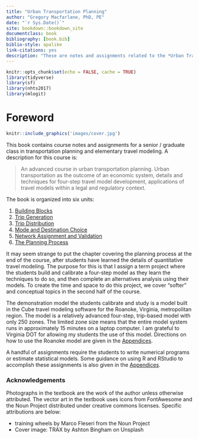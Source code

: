 ```yaml
--- 
title: "Urban Transportation Planning"
author: "Gregory Macfarlane, PhD, PE"
date: "`r Sys.Date()`"
site: bookdown::bookdown_site
documentclass: book
bibliography: [book.bib]
biblio-style: apalike
link-citations: yes
description: "These are notes and assignments related to the *Urban Transportation Planning*  class at BYU."
---
```


```r
knitr::opts_chunk$set(echo = FALSE, cache = TRUE)
library(tidyverse)
library(sf)
library(nhts2017)
library(mlogit)
```

# Foreword {-#syllabus}

```r
knitr::include_graphics('images/cover.jpg')
```

This book contains course notes and assignments for a senior / graduate class in
transportation planning and elementary travel modeling. A description for this course
is:

> An advanced course in urban transportation planning. Urban transportation as
the outcome of an economic system, details and techniques for four-step travel
model development, applications of travel models within a legal and regulatory
context.

The book is organized into six units:

  1. [Building Blocks](#chap-blocks)
  2. [Trip Generation](#chap-tripgen)
  3. [Trip Distribution](#chap-distribution)
  4. [Mode and Destination Choice](#chap-modechoice)
  5. [Network Assignment and Validation](#chap-assignment)
  6. [The Planning Process](#chap-process)
  
It may seem strange to put the chapter covering the planning process at the end
of the course, after students have learned the details of quantitative travel
modeling. The purpose for this is that I assign a term project where the
students build and calibrate a four-step model as they learn the techniques to do
so, and then complete an alternatives analysis using their models. To create
the time and space to do this project, we cover "softer" and conceptual topics
in the second half of the course.

The demonstration model the students calibrate and study is a model built in the
Cube travel modeling software for the Roanoke, Virginia, metropolitan region.
The model is a relatively advanced four-step, trip-based model with only 250
zones. The limited zone size means that the entire model system runs in
approximately 15 minutes on a laptop computer. I am grateful to Virginia DOT for
allowing my students the use of this model. Directions on how to use the Roanoke
model are given in the [Appendices](#app-demomodel).

A handful of assignments require the students to write numerical programs or
estimate statistical models. Some guidance on using R and RStudio to accomplish
these assignments is also given in the [Appendices](#app-rstudio).

### Acknowledgements {-}
Photographs in the textbook are the work of the author unless otherwise attributed.
The vector art in the textbook uses icons from FontAwesome and the Noun Project
distributed under creative commons licenses. Specific attributions are below:

  - training wheels by Marco Fleseri from the Noun Project
  - Cover image: TRAX by Ashton Bingham on Unsplash